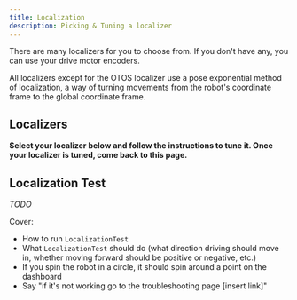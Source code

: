 ```yaml
---
title: Localization
description: Picking & Tuning a localizer
---
```




There are many localizers for you to choose from. If you don't have any, you
can use your drive motor encoders.

All localizers except for the OTOS localizer
use a pose exponential method of localization, a way of turning movements
from the robot's coordinate frame to the global coordinate frame.

## Localizers

**Select your localizer below and follow the instructions to tune it. Once
your localizer is tuned, come back to this page.**

<Cards>
    <Card href="/docs/pedro/tuning/localizers/drive-encoder" title="Drive
    Encoder
    Localizer"
          description="A localizer that uses the drive motor encoders."/>
    <Card href="/docs/pedro/tuning/localizers/two-wheel" title="Two Wheel
    Localizer" description="A localizer that uses two odometry wheels."/>
    <Card href="/docs/pedro/tuning/localizers/three-wheel"
          title="Three Wheel Localizer"
          description="A localizer that uses three odometry wheels."/>
    <Card href="/docs/pedro/tuning/localizers/three-wheel-imu"
          title="Three Wheel + IMU Localizer"
          description="A localizer that uses three odometry wheels and an IMU."/><Card
    href="/docs/pedro/tuning/localizers/pinpoint" title="Pinpoint Localizer"
    description="A localizer that uses the goBILDA Pinpoint Odometry Computer."/><Card
    href="/docs/pedro/tuning/localizers/otos" title="OTOS Localizer"
    description="A localizer that uses the SparkFun Optical Tracking Odometry
    Sensor."/>
</Cards>

## Localization Test

*TODO*

Cover:

- How to run `LocalizationTest`
- What `LocalizationTest` should do (what direction driving should
move in, whether moving forward should be positive or negative, etc.)
- If you spin the robot in a circle, it should spin around a point on the
dashboard
- Say "if it's not working go to the troubleshooting page [insert link]"
